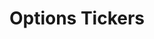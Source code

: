 ---
title: 'Options Tickers'
openapi: '/api-reference/market-data/options/en/openapi.yaml GET /market-data/v1/options/tickers'
---
